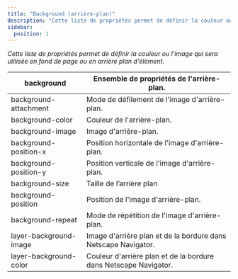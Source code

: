 ```yaml
---
title: "Background (arrière-plan)"
description: "Cette liste de propriétés permet de définir la couleur ou l'image qui sera utilisée en fond de page ou en arrière plan d'élément."
sidebar:
  position: 1
---
```


*Cette liste de propriétés permet de définir la couleur ou l'image qui sera utilisée en fond de page ou en arrière plan d'élément.*

| background | Ensemble de propriétés de l'arrière-plan. |
| --- | --- |
| background-attachment | Mode de défilement de l'image d'arrière-plan. |
| background-color | Couleur de l'arrière-plan. |
| background-image | Image d'arrière-plan. |
| background-position-x | Position horizontale de l'image d'arrière-plan. |
| background-position-y | Position verticale de l'image d'arrière-plan. |
| background-size | Taille de l’arrière plan  |
| background-position | Position de l'image d'arrière-plan. |
| background-repeat | Mode de répétition de l'image d'arrière-plan. |
| layer-background-image | Image d'arrière plan et de la bordure dans Netscape Navigator. |
| layer-background-color | Couleur d'arrière plan et de la bordure dans Netscape Navigator. |